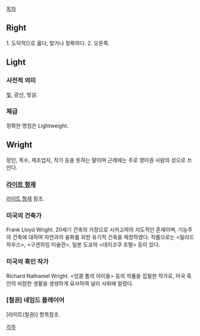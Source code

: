 [[목차]]

== Right ==
1. 도덕적으로 옳다, 맞거나 정확하다.
2. 오른쪽.

== Light ==
=== 사전적 의미 ===
[[빛]], 광선, 빛살.

=== 체급 ===
정확한 명칭은 Lightweight.

== Wright ==
장인, 목수, 제조업자, 작가 등을 뜻하는 말이며 근래에는 주로 영미권 사람의 성으로 쓰인다.

=== [[라이트 형제]] ===
[[라이트 형제]] 참조.

=== 미국의 건축가 ===
Frank Lloyd Wright. 20세기 건축의 거장으로 시카고파의 지도적인 존재이며, 기능주의 건축에 대하여 자연과의 융화를 꾀한 유기적 건축을 제창하였다. 작품으로는 <밀라드 하우스>, <구겐하임 미술관>, 일본 도쿄의 <데이코쿠 호텔> 등이 있다.

=== 미국의 흑인 작가 ===
Richard Nathaniel Wright. <엉클 톰의 아이들> 등의 작품을 집필한 작가로, 미국 흑인의 비참한 생활을 생생하게 묘사하여 널리 사회에 알렸다.

=== [철권] 네임드 플레이어 ===
[라이트(철권)] 항목참조.

[[각주]]

